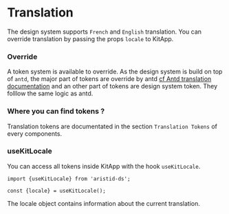 
<Meta title="Design System/General/Translation" />

# Translation

The design system supports `French` and `English` translation. You can override translation by passing the props `locale` to KitApp.

### Override

A token system is available to override. As the design system is build on top of `antd`, the major part of tokens are override by antd [cf Antd translation documentation](https://ant.design/docs/react/i18n) and an other part of tokens are design system token. They folllow the same logic as antd.

### Where you can find tokens ?

Translation tokens are documentated in the section `Translation Tokens` of every components.

### useKitLocale

You can access all tokens inside KitApp with the hook `useKitLocale`.

```tsx
import {useKitLocale} from 'aristid-ds';

const {locale} = useKitLocale();
```

The locale object contains information about the current translation.
